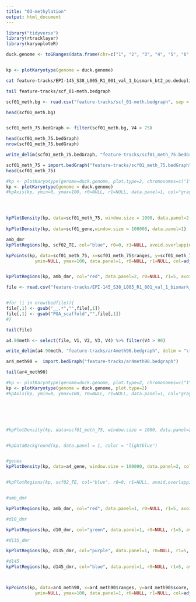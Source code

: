 ```yaml
---
title: "03-methylation"
output: html_document
---
```


```r
library("tidyverse")
library(rtracklayer)
library(karyoploteR)
```


```r

duck.genome <- toGRanges(data.frame(chr=c("1", "2", "3", "4", "5", "6", "7", "8", "9", "10", "11", "12", "13", "14", "15", "16", "17", "18" ), start=c(1, 1, 1, 1, 1, 1, 1, 1, 1, 1, 1, 1, 1, 1, 1, 1, 1, 1 ), end=c(89643857,	69596280,	57743597, 65288255, 67248332, 61759565, 43120122, 61151155, 38581958, 53961475, 51449921, 50438331, 44396874, 45393038, 47938513, 31980953, 34923512,	27737463)))


kp <- plotKaryotype(genome = duck.genome)

```


```bash
cat feature-tracks/EPI-145_S38_L005_R1_001_val_1_bismark_bt2_pe.deduplicated.bismark.cov.destrand.10x.bedgraph | sed 's/PGA_scaffold1__77_contigs__length_89643857/1/g' |  grep -v "scaffold" > feature-tracks/scf_01-meth.bedgraph

tail feature-tracks/scf_01-meth.bedgraph
```



```r
scf01_meth.bg <- read.csv("feature-tracks/scf_01-meth.bedgraph", sep = " ", header = FALSE)

head(scf01_meth.bg)


scf01_meth_75.bedGraph <- filter(scf01_meth.bg, V4 > 75)

head(scf01_meth_75.bedGraph)
nrow(scf01_meth_75.bedGraph)
```

```r
write_delim(scf01_meth_75.bedGraph, "feature-tracks/scf01_meth_75.bedGraph", delim = "\t", col_names = FALSE)
```




```r
scf01_meth_75 = import.bedGraph("feature-tracks/scf01_meth_75.bedGraph")
head(scf01_meth_75)
```







```r

#kp <- plotKaryotype(genome=duck.genome, plot.type=2, chromosomes=c("1", "2" ))
kp <- plotKaryotype(genome = duck.genome)
#kpAxis(kp, ymin=0, ymax=100, r0=NULL, r1=NULL, data.panel=1, col="gray50", cex=0.5)




kpPlotDensity(kp, data=scf01_meth_75, window.size = 1000, data.panel=2, col=adjustcolor("green", 0.5), lwd=0.5, border=adjustcolor("green", 0.5), r0=0, r1=1) 
  
kpPlotDensity(kp, data=scf01_gene,window.size = 100000, data.panel=1)  

amb_dmr
kpPlotRegions(kp, scf02_TE, col="blue", r0=0, r1=NULL, avoid.overlapping = TRUE, num.layers = 5)

kpPoints(kp, data=scf01_meth_75, x=scf01_meth_75$ranges, y=scf01_meth_75$score,
           ymin=NULL, ymax=100, data.panel=1, r0=NULL, r1=NULL, col=adjustcolor("dark blue"), pch=".", cex=1)


kpPlotRegions(kp, amb_dmr, col="red", data.panel=2, r0=NULL, r1=5, avoid.overlapping = TRUE, num.layers = 5)


```

```r
file <- read.csv("feature-tracks/EPI-145_S38_L005_R1_001_val_1_bismark_bt2_pe.deduplicated.bismark.cov.destrand.10x.bedgraph", header = FALSE, sep = " ")


#for (i in nrow(bedfile)){
file[,1] <- gsub("__.*","",file[,1])
file[,1] <- gsub("PGA_scaffold","",file[,1])
#}

tail(file)

a4.90meth <- select(file, V1, V2, V3, V4) %>% filter(V4 > 90)

write_delim(a4.90meth, "feature-tracks/ar4meth90.bedgraph", delim = "\t", col_names = FALSE)

ar4_meth90 =  import.bedGraph("feature-tracks/ar4meth90.bedgraph")

tail(ar4_meth90)
```









```r
#kp <- plotKaryotype(genome=duck.genome, plot.type=2, chromosomes=c("1", "2" ))
kp <- plotKaryotype(genome = duck.genome, plot.type=2)
#kpAxis(kp, ymin=0, ymax=100, r0=NULL, r1=NULL, data.panel=1, col="gray50", cex=0.5)






#kpPlotDensity(kp, data=scf01_meth_75, window.size = 1000, data.panel=2, col=adjustcolor("green", 0.5), lwd=0.5, border=adjustcolor("green", 0.5), r0=0, r1=1) 


#kpDataBackground(kp, data.panel = 1, color = "lightblue")


#genes   
kpPlotDensity(kp, data=a4_gene, window.size = 100000, data.panel=2, col="lightgrey", r0=0, r1=1.5)  


#kpPlotRegions(kp, scf02_TE, col="blue", r0=0, r1=NULL, avoid.overlapping = TRUE, num.layers = 5)


#amb_dmr

kpPlotRegions(kp, amb_dmr, col="red", data.panel=1, r0=NULL, r1=5, avoid.overlapping = TRUE, num.layers = 5)

#d10_dmr

kpPlotRegions(kp, d10_dmr, col="green", data.panel=1, r0=NULL, r1=5, avoid.overlapping = TRUE, num.layers = 5)

#d135_dmr

kpPlotRegions(kp, d135_dmr, col="purple", data.panel=1, r0=NULL, r1=5, avoid.overlapping = TRUE, num.layers = 5)

#d145
kpPlotRegions(kp, d145_dmr, col="blue", data.panel=1, r0=NULL, r1=5, avoid.overlapping = TRUE, num.layers = 5)



kpPoints(kp, data=ar4_meth90, x=ar4_meth90$ranges, y=ar4_meth90$score,
           ymin=NULL, ymax=100, data.panel=1, r0=NULL, r1=NULL, col=adjustcolor("dark blue"), pch=".", cex=1)



```